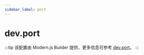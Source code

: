 ```yaml
---
sidebar_label: port
---
```


# dev.port

:::tip
该配置由 Modern.js Builder 提供，更多信息可参考 [dev.port](https://modernjs.dev/builder/api/config-dev.html#devport)。
:::


<Main />
